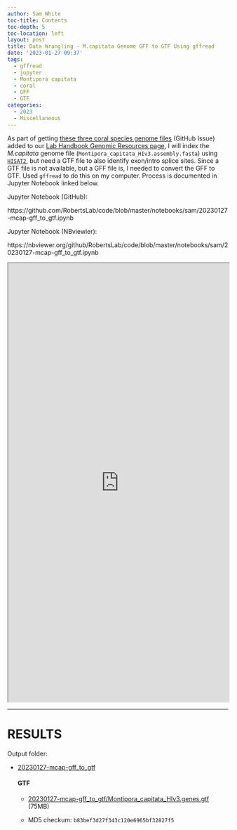 ```yaml
---
author: Sam White
toc-title: Contents
toc-depth: 5
toc-location: left
layout: post
title: Data Wrangling - M.capitata Genome GFF to GTF Using gffread
date: '2023-01-27 09:37'
tags: 
  - gffread
  - jupyter
  - Montipora capitata
  - coral
  - GFF
  - GTF
categories: 
  - 2023
  - Miscellaneous
---
```

As part of getting [these three coral species genome files](https://github.com/RobertsLab/resources/issues/1571) (GitHub Issue) added to our [Lab Handbook Genomic Resources page](https://robertslab.github.io/resources/Genomic-Resources/), I will index the _M.capitata_ genome file (`Montipora_capitata_HIv3.assembly.fasta`) using [`HISAT2`](https://daehwankimlab.github.io/hisat2/), but need a GTF file to also identify exon/intro splice sites. Since a GTF file is not available, but a GFF file is, I needed to convert the GFF to GTF. Used `gffread` to do this on my computer. Process is documented in Jupyter Notebook linked below.

Jupyter Notebook (GitHub):

https://github.com/RobertsLab/code/blob/master/notebooks/sam/20230127-mcap-gff_to_gtf.ipynb

Jupyter Notebook (NBviewier):

https://nbviewer.org/github/RobertsLab/code/blob/master/notebooks/sam/20230127-mcap-gff_to_gtf.ipynb


<iframe src="https://nbviewer.org/github/RobertsLab/code/blob/master/notebooks/sam/20230127-mcap-gff_to_gtf.ipynb" width="100%" height="1000" scrolling="yes"></iframe>

---

# RESULTS

Output folder:

- [20230127-mcap-gff_to_gtf](https://gannet.fish.washington.edu/Atumefaciens/20230127-mcap-gff_to_gtf)

  #### GTF

  - [20230127-mcap-gff_to_gtf/Montipora_capitata_HIv3.genes.gtf](https://gannet.fish.washington.edu/Atumefaciens/20230127-mcap-gff_to_gtf/Montipora_capitata_HIv3.genes.gtf) (75MB)

  - MD5 checkum: `b83bef3d27f343c120e6965bf32827f5`


